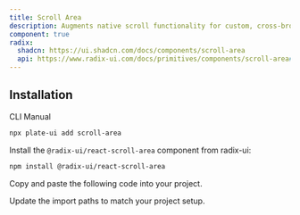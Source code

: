 ```yaml
---
title: Scroll Area
description: Augments native scroll functionality for custom, cross-browser styling.
component: true
radix:
  shadcn: https://ui.shadcn.com/docs/components/scroll-area
  api: https://www.radix-ui.com/docs/primitives/components/scroll-area#api-reference
---
```


## Installation

<Tabs defaultValue="cli">

<TabsList>
<TabsTrigger value="cli">CLI</TabsTrigger>
<TabsTrigger value="manual">Manual</TabsTrigger>
</TabsList>
<TabsContent value="cli">

```bash
npx plate-ui add scroll-area
```

</TabsContent>

<TabsContent value="manual">

<Steps>

<Step>

Install the `@radix-ui/react-scroll-area` component from radix-ui:

```bash
npm install @radix-ui/react-scroll-area
```

</Step>

<Step>Copy and paste the following code into your project.</Step>

<ComponentSource name="scroll-area" />

<Step>Update the import paths to match your project setup.</Step>

</Steps>

</TabsContent>

</Tabs>
